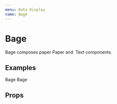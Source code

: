 ```yaml
---
menu: Data Display
name: Bage
---
```



# Bage

<span>
  Bage composes paper <Link to="/rkta/packages-ui-src-paper-paper">Paper</Link> and&nbsp;
  <Link to="/rkta/packages-ui-src-text-text">Text</Link> components.
</span>

## Examples

<Playground>
  <Bage bgColor="primary">Bage</Bage>
  <Bage color="paper" bgColor="secondary" h5>
    Bage
  </Bage>
</Playground>

## Props

<Props of={Bage} />
